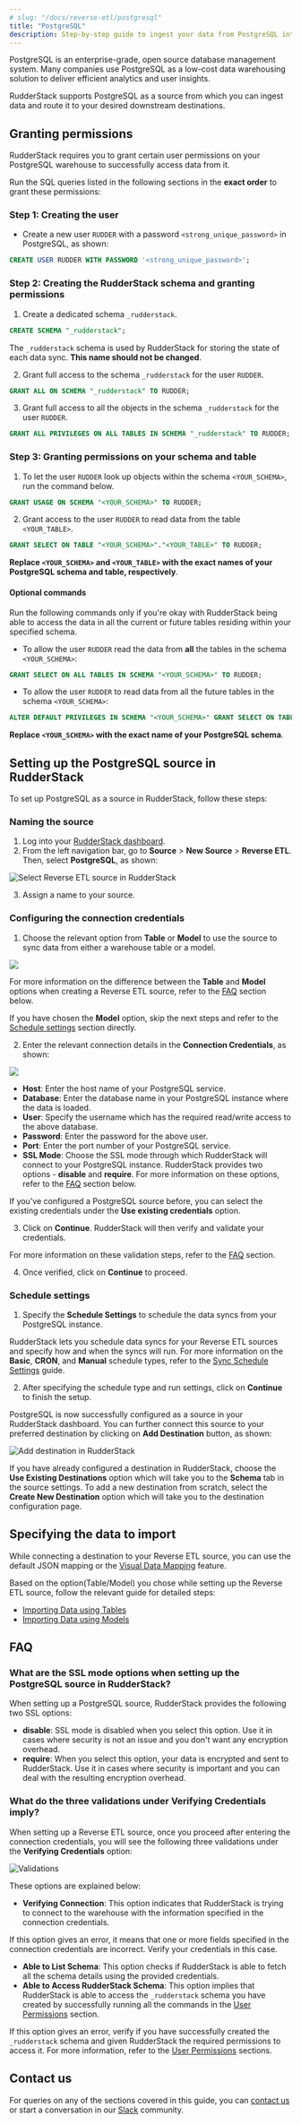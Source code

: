 ```yaml
---
# slug: "/docs/reverse-etl/postgresql"
title: "PostgreSQL"
description: Step-by-step guide to ingest your data from PostgreSQL into RudderStack.
---
```


PostgreSQL is an enterprise-grade, open source database management system. Many companies use PostgreSQL as a low-cost data warehousing solution to deliver efficient analytics and user insights.

RudderStack supports PostgreSQL as a source from which you can ingest data and route it to your desired downstream destinations.

## Granting permissions

RudderStack requires you to grant certain user permissions on your PostgreSQL warehouse to successfully access data from it.

Run the SQL queries listed in the following sections in the  **exact order** to grant these permissions:

### Step 1: Creating the user

- Create a new user `RUDDER` with a password `<strong_unique_password>` in PostgreSQL, as shown:

```sql
CREATE USER RUDDER WITH PASSWORD '<strong_unique_password>';
```

### Step 2: Creating the RudderStack schema and granting permissions

1. Create a dedicated schema `_rudderstack`.

```sql
CREATE SCHEMA "_rudderstack";
```

<div class="warningBlock">

The <code class="inline-code">_rudderstack</code> schema is used by RudderStack for storing the state of each data sync. <strong>This name should not be changed</strong>.
</div>

2. Grant full access to the schema `_rudderstack` for the user `RUDDER`.

```sql
GRANT ALL ON SCHEMA "_rudderstack" TO RUDDER;
```

3. Grant full access to all the objects in the schema `_rudderstack` for the user `RUDDER`.

```sql
GRANT ALL PRIVILEGES ON ALL TABLES IN SCHEMA "_rudderstack" TO RUDDER;
```

### Step 3: Granting permissions on your schema and table

1. To let the user `RUDDER` look up objects within the schema `<YOUR_SCHEMA>`, run the command below.

```sql
GRANT USAGE ON SCHEMA "<YOUR_SCHEMA>" TO RUDDER;
```

2. Grant access to the user `RUDDER` to read data from the table `<YOUR_TABLE>`.

```sql
GRANT SELECT ON TABLE "<YOUR_SCHEMA>"."<YOUR_TABLE>" TO RUDDER;
```

**Replace `<YOUR_SCHEMA>` and `<YOUR_TABLE>` with the exact names of your PostgreSQL schema and table, respectively**.

#### Optional commands

<div class="warningBlock">

Run the following commands only if you're okay with RudderStack being able to access the data in all the current or future tables residing within your specified schema.
</div>

* To allow the user `RUDDER` read the data from **all** the tables in the schema `<YOUR_SCHEMA>`:

```sql
GRANT SELECT ON ALL TABLES IN SCHEMA "<YOUR_SCHEMA>" TO RUDDER;
```

* To allow the user `RUDDER` to read data from all the future tables in the schema `<YOUR_SCHEMA>`:

```sql
ALTER DEFAULT PRIVILEGES IN SCHEMA "<YOUR_SCHEMA>" GRANT SELECT ON TABLES TO RUDDER;
```

**Replace `<YOUR_SCHEMA>` with the exact name of your PostgreSQL schema**.

## Setting up the PostgreSQL source in RudderStack

To set up PostgreSQL as a source in RudderStack, follow these steps:

### Naming the source

1. Log into your [RudderStack dashboard](https://app.rudderstack.com/).
2. From the left navigation bar, go to **Source** > **New Source** > **Reverse ETL**.  Then, select **PostgreSQL**, as shown:

<img src="../assets/warehouse-actions-sources/select-source.png" alt="Select Reverse ETL source in RudderStack" />

3. Assign a name to your source.

### Configuring the connection credentials

1. Choose the relevant option from **Table** or **Model** to use the source to sync data from either a warehouse table or a model.

<img src="../assets/warehouse-actions-sources/table-model-options.png" />

<div class="infoBlock">

For more information on the difference between the <strong>Table</strong> and <strong>Model</strong> options when creating a Reverse ETL source, refer to the <a href="#faq">FAQ</a> section below.
</div>

<div class="infoBlock">
If you have chosen the <strong>Model</strong> option, skip the next steps and refer to the <a href="#schedule-settings">Schedule settings</a> section directly.
</div>

2. Enter the relevant connection details in the **Connection Credentials**, as shown:

<img src="../assets/warehouse-actions-sources/postgresql-connection-settings.png" />

* **Host**: Enter the host name of your PostgreSQL service.
* **Database**: Enter the database name in your PostgreSQL instance where the data is loaded.
* **User**: Specify the username which has the required read/write access to the above database.
* **Password**: Enter the password for the above user.
* **Port**: Enter the port number of your PostgreSQL service.
* **SSL Mode**: Choose the SSL mode through which RudderStack will connect to your PostgreSQL instance. RudderStack provides two options - **disable** and **require**. For more information on these options, refer to the [FAQ](#faq) section below.

<div class="infoBlock">

If you've configured a PostgreSQL source before, you can select the existing credentials under the <strong>Use existing credentials</strong> option.
</div>

3. Click on **Continue**. RudderStack will then verify and validate your credentials. 

<div class="infoBlock">

For more information on these validation steps, refer to the <a href="#faq">FAQ</a> section. 
</div>

4. Once verified, click on **Continue** to proceed.

### Schedule settings

1. Specify the **Schedule Settings** to schedule the data syncs from your PostgreSQL instance.

<div class="infoBlock">

RudderStack lets you schedule data syncs for your Reverse ETL sources and specify how and when the syncs will run. For more information on the <strong>Basic</strong>, <strong>CRON</strong>, and <strong>Manual</strong> schedule types, refer to the <a href="https://www.rudderstack.com/docs/reverse-etl/common-settings/sync-schedule-settings/">Sync Schedule Settings</a> guide.
</div>

2. After specifying the schedule type and run settings, click on **Continue** to finish the setup.

PostgreSQL is now successfully configured as a source in your RudderStack dashboard. You can further connect this source to your preferred destination by clicking on **Add Destination** button, as shown:

<img src="../assets/warehouse-actions-sources/add-destination.png" alt="Add destination in RudderStack" />

<div class="infoBlock">

If you have already configured a destination in RudderStack, choose the <strong>Use Existing Destinations</strong> option which will take you to the <strong>Schema</strong> tab in the source settings. To add a new destination from scratch, select the <strong>Create New Destination</strong> option which will take you to the destination configuration page.
</div>

## Specifying the data to import

While connecting a destination to your Reverse ETL source, you can use the default JSON mapping or the [Visual Data Mapping](https://www.rudderstack.com/docs/reverse-etl/features/visual-data-mapper/) feature.

<div class="infoBlock">

Based on the option(Table/Model) you chose while setting up the Reverse ETL source, follow the relevant guide for detailed steps:

<ul>
<li><a href="https://www.rudderstack.com/docs/reverse-etl/common-settings/importing-data-using-tables/">Importing Data using Tables</a></li>
<li><a href="https://www.rudderstack.com/docs/reverse-etl/common-settings/importing-data-using-models/">Importing Data using Models</a></li>
</ul>
</div>

## FAQ

### What are the SSL mode options when setting up the PostgreSQL source in RudderStack?

When setting up a PostgreSQL source, RudderStack provides the following two SSL options:

- **disable**: SSL mode is disabled when you select this option. Use it in cases where security is not an issue and you don't want any encryption overhead.
- **require**: When you select this option, your data is encrypted and sent to RudderStack. Use it in cases where security is important and you can deal with the resulting encryption overhead.

### What do the three validations under Verifying Credentials imply?

When setting up a Reverse ETL source, once you proceed after entering the connection credentials, you will see the following three validations under the **Verifying Credentials** option:

<img src="../assets/warehouse-actions-sources/validations.png" alt="Validations" />

These options are explained below:

* **Verifying Connection**: This option indicates that RudderStack is trying to connect to the warehouse with the information specified in the connection credentials. 

<div class="warningBlock">

If this option gives an error, it means that one or more fields specified in the connection credentials are incorrect. Verify your credentials in this case.
</div>

* **Able to List Schema**: This option checks if RudderStack is able to fetch all the schema details using the provided credentials. 
* **Able to Access RudderStack Schema**: This option implies that RudderStack is able to access the `_rudderstack` schema you have created by successfully running all the commands in the [User Permissions](#step-2-creating-the-rudderstack-schema-and-granting-permissions) section. 

<div class="warningBlock">

If this option gives an error, verify if you have successfully created the `_rudderstack` schema and given RudderStack the required permissions to access it. For more information, refer to the <a href="#step-2-creating-the-rudderstack-schema-and-granting-permissions">User Permissions</a> sections.
</div>

## Contact us

For queries on any of the sections covered in this guide, you can [contact us](mailto:%20docs@rudderstack.com) or start a conversation in our [Slack](https://rudderstack.com/join-rudderstack-slack-community) community.
